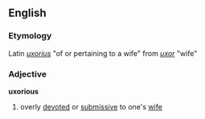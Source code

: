 ==English==
=== Etymology ===
Latin ''[[uxorius]]'' "of or pertaining to a wife" from ''[[uxor]]'' "wife"

=== Adjective ===
'''uxorious'''
# overly [[devoted]] or [[submissive]] to one's [[wife]]